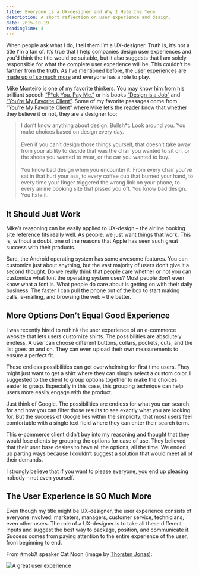 ```yaml
---
title: Everyone is a UX-designer and Why I Hate the Term
description: A short reflection on user experience and design.
date: 2015-10-19
readingTime: 4
---
```


When people ask what I do, I tell them I’m a UX-designer. Truth is, it’s not a title I’m a fan of. It’s true that I help companies design user experiences and you’d think the title would be suitable, but it also suggests that I am solely responsible for what the complete user experience will be. This couldn’t be farther from the truth. As I’ve mentioned before, the [user experiences are made up of so much more](/ux-is-much-more-than-software/) and everyone has a role to play.

Mike Monteiro is one of my favorite thinkers. You may know him from his brilliant speech <a href="https://vimeo.com/22053820" target="_blank">“F*ck You. Pay Me.”</a> or his books <a href="http://abookapart.com/products/design-is-a-job" target="_blank">“Design is a Job”</a> and <a href="http://abookapart.com/products/youre-my-favorite-client" target="_blank">“You’re My Favorite Client”</a>. Some of my favorite passages come from “You’re My Favorite Client” where Mike let’s the reader know that whether they believe it or not, they are a designer too:

> I don’t know anything about design. Bullsh*t. Look around you. You make choices based on design every day.
<br><br>
Even if you can’t design those things yourself, that doesn’t take away from your ability to decide that was the chair you wanted to sit on, or the shoes you wanted to wear, or the car you wanted to buy.
<br><br>
You know bad design when you encounter it. From every chair you’ve sat in that hurt your ass, to every coffee cup that burned your hand, to every time your finger triggered the wrong link on your phone, to every airline booking site that pissed you off. You know bad design. You hate it.

## It Should Just Work

Mike’s reasoning can be easily applied to UX-design &#8211; the airline booking site reference fits really well. As people, we just want things that work. This is, without a doubt, one of the reasons that Apple has seen such great success with their products.

Sure, the Android operating system has some awesome features. You can customize just about anything, but the vast majority of users don’t give it a second thought. Do we really think that people care whether or not you can customize what font the operating system uses? Most people don’t even know what a font is. What people do care about is getting on with their daily business. The faster I can pull the phone out of the box to start making calls, e-mailing, and browsing the web &#8211; the better.

## More Options Don’t Equal Good Experience

I was recently hired to rethink the user experience of an e-commerce website that lets users customize shirts. The possibilities are absolutely endless. A user can choose different buttons, collars, pockets, cuts, and the list goes on and on. They can even upload their own measurements to ensure a perfect fit.

These endless possibilities can get overwhelming for first time users. They might just want to get a shirt where they can simply select a custom color. I suggested to the client to group options together to make the choices easier to grasp. Especially in this case, this grouping technique can help users more easily engage with the product.

Just think of Google. The possibilities are endless for what you can search for and how you can filter those results to see exactly what you are looking for. But the success of Google lies within the simplicity; that most users feel comfortable with a single text field where they can enter their search term.

This e-commerce client didn’t buy into my reasoning and thought that they would lose clients by grouping the options for ease of use. They believed that their user base desires to have all the options, all the time. We ended up parting ways because I couldn’t suggest a solution that would meet all of their demands.

I strongly believe that if you want to please everyone, you end up pleasing nobody &#8211; not even yourself.

## The User Experience is SO Much More

Even though my title might be UX-designer, the user experience consists of everyone involved: marketers, managers, customer service, technicians, even other users. The role of a UX-designer is to take all these different inputs and suggest the best way to package, position, and communicate it. Success comes from paying attention to the entire experience of the user, from beginning to end.

From #mobX speaker Cat Noon (image by <a href="https://twitter.com/dolbydigger" target="_blank">Thorsten Jonas</a>):

![A great user experience](Screen-Shot-2015-09-11-at-14.31.59.jpg)